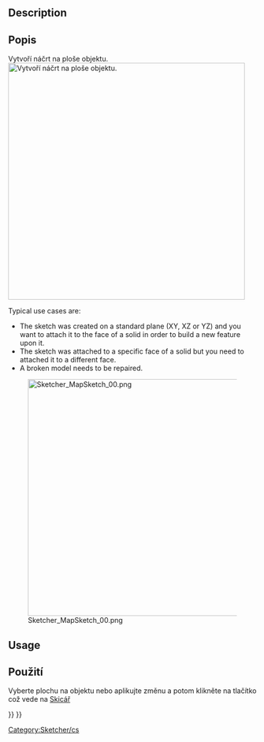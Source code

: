 <languages/>

{{Docnav
|[[Sketcher_Dialog|Dialog]]
|[[Sketcher_ReorientSketch|Reorient sketch ]]
|[[Sketcher_Workbench|Sketcher]]
|IconL=
|IconR=Sketcher_ReorientSketch.svg
|IconC=Workbench_Sketcher.svg
}}

<div class="mw-translate-fuzzy">
{{GuiCommand/cs|Name=Sketcher_MapSketch|Name/cs=Skicář Vyznač náčrt|Vytvoří náčrt na ploše|Workbenches=[[Sketcher Workbench/cs|Skicář]], [[PartDesign Workbench/cs|Návrh dílu]]|MenuLocation=Návrh dílu → Vytvoř náčrt na ploše|SeeAlso=[[Sketcher NewSketch/cs|Vytvoř náčrt]]}}
</div>

==Description==

<div class="mw-translate-fuzzy">
==Popis==
Vytvoří náčrt na ploše objektu.
[[File:Sketcher_MapSketch_00.png|480px|left|Vytvoří náčrt na ploše objektu.]]
{{clear}}
</div>

Typical use cases are:
* The sketch was created on a standard plane (XY, XZ or YZ) and you want to attach it to the face of a solid in order to build a new feature upon it.
* The sketch was attached to a specific face of a solid but you need to attached it to a different face.
* A broken model needs to be repaired.

[[File:Sketcher_MapSketch_00.png|480px|none]]

==Usage== 

<div class="mw-translate-fuzzy">
==Použití==
Vyberte plochu na objektu nebo aplikujte změnu a potom klikněte na tlačítko {{KEY|[[Image:Sketcher_MapSketch.png|16px|Sketcher_MapSketch|link=Sketcher_MapSketch]] [[Sketcher_MapSketch/cs|Vytvoř náčrt na ploše]]}} což vede na [[Sketcher_NewSketch/cs|Skicář]]
{{clear}}
</div>


<div class="mw-translate-fuzzy">
[[Category:Sketcher/cs]]
</div>

{{Sketcher Tools navi{{#translation:}}}}
{{Userdocnavi{{#translation:}}}}
